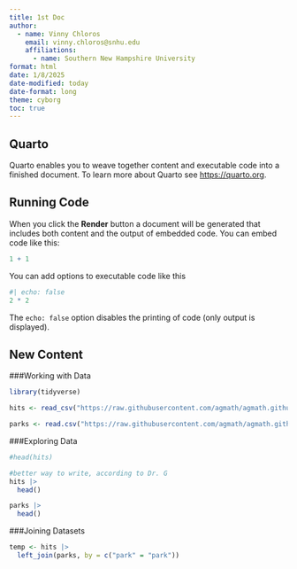 ```yaml
---
title: 1st Doc
author: 
  - name: Vinny Chloros
    email: vinny.chloros@snhu.edu
    affiliations: 
      - name: Southern New Hampshire University
format: html
date: 1/8/2025
date-modified: today
date-format: long
theme: cyborg
toc: true
---
```


## Quarto

Quarto enables you to weave together content and executable code into a finished document. To learn more about Quarto see <https://quarto.org>.

## Running Code

When you click the **Render** button a document will be generated that includes both content and the output of embedded code. You can embed code like this:

```r
1 + 1
```

You can add options to executable code like this

```r
#| echo: false
2 * 2
```

The `echo: false` option disables the printing of code (only output is displayed).

## New Content

###Working with Data

```r
library(tidyverse)

hits <- read_csv("https://raw.githubusercontent.com/agmath/agmath.github.io/refs/heads/master/data/classification/battedballs.csv")

parks <- read.csv("https://raw.githubusercontent.com/agmath/agmath.github.io/refs/heads/master/data/classification/park_dimensions.csv")

```

###Exploring Data

```r
#head(hits)

#better way to write, according to Dr. G
hits |> 
  head()
```
```r
parks |>
  head()
```

###Joining Datasets
```r
temp <- hits |>
  left_join(parks, by = c("park" = "park"))
```


